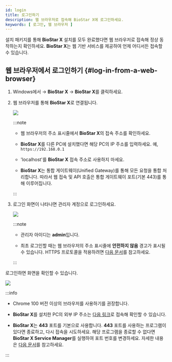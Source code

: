 ```yaml
---
id: login
title: 로그인하기
description: 웹 브라우저로 접속해 BioStar X에 로그인하세요.
keywords: [ 로그인, 웹 브라우저 ]
---
```


설치 패키지를 통해 **BioStar X** 설치를 모두 완료했다면 웹 브라우저로 접속해 정상 동작하는지 확인하세요. **BioStar X**는 웹 기반 서비스를 제공하여 언제 어디서든 접속할 수 있습니다.

## 웹 브라우저에서 로그인하기 {#log-in-from-a-web-browser}

1. Windows에서 <Start/> → **BioStar X** → **BioStar X**를 클릭하세요. 

1. 웹 브라우저를 통해 **BioStar X**로 연결됩니다.

    <Image src='/img/common/biostarx-login-web-browser-ip-address.png' />

    :::note

    * 웹 브라우저의 주소 표시줄에서 **BioStar X**의 접속 주소를 확인하세요.

    * **BioStar X**를 다른 PC에 설치했다면 해당 PC의 IP 주소를 입력하세요. 예, `https://192.168.0.1`

    * 'localhost'를 **BioStar X** 접속 주소로 사용하지 마세요.

    * **BioStar X**는 통합 게이트웨이(Unified Gateway)를 통해 모든 요청을 통합 처리합니다. 따라서 웹 접속 및 API 호출은 통합 게이트웨이 포트(기본 443)를 통해 이루어집니다.

    :::

1. 로그인 화면이 나타나면 관리자 계정으로 로그인하세요.

    <Image src='/img/biostarx-login.png' />

    :::note

    * 관리자 아이디는 **admin**입니다. 

    * 최초 로그인할 때는 웹 브라우저의 주소 표시줄에 **안전하지 않음** 경고가 표시될 수 있습니다. HTTPS 프로토콜을 적용하려면 [다음 문서](settings-server-https)를 참고하세요.

    :::

로그인하면 <Cmd sid='shell.header.launcher' /> 화면을 확인할 수 있습니다.

<Image src='/img/biostarx-main-launcher.png' alone />

:::info

* Chrome 100 버전 이상의 브라우저를 사용하기를 권장합니다.

* **BioStar X**를 설치한 PC의 외부 IP 주소는 [다음 링크](https://whatismyipaddress.com/)로 접속해 확인할 수 있습니다.

* **BioStar X**는 **443** 포트를 기본으로 사용합니다. **443** 포트를 사용하는 프로그램이 있다면 종료하고, 다시 접속을 시도하세요. 해당 프로그램을 종료할 수 없다면 **BioStar X Service Manager**를 실행하여 포트 번호를 변경하세요. 자세한 내용은 [다음 문서](change-port)를 참고하세요.

:::